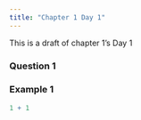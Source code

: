 ```yaml
---
title: "Chapter 1 Day 1"
---
```


This is a draft of chapter 1's Day 1

### Question 1

### Example 1

```r
1 + 1
```
